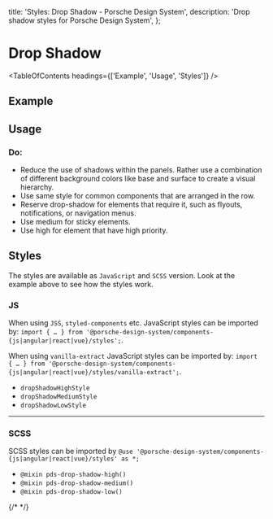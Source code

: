 
  title: 'Styles: Drop Shadow - Porsche Design System',
  description: 'Drop shadow styles for Porsche Design System',
};

# Drop Shadow

<TableOfContents headings={['Example', 'Usage', 'Styles']} />

## Example

<ComponentExample
  codeSample={stylesDropShadowExample}
  disableOpenInStackblitz={true}
  fixedBackgroundColor={themeLightBackgroundBase}
/>

## Usage

### Do:

- Reduce the use of shadows within the panels. Rather use a combination of different background colors like base and
  surface to create a visual hierarchy.
- Use same style for common components that are arranged in the row.
- Reserve drop-shadow for elements that require it, such as flyouts, notifications, or navigation menus.
- Use medium for sticky elements.
- Use high for element that have high priority.

## Styles

The styles are available as `JavaScript` and `SCSS` version. Look at the example above to see how the styles work.

### JS

When using `JSS`, `styled-components` etc. JavaScript styles can be imported by:
`import { … } from '@porsche-design-system/components-{js|angular|react|vue}/styles';`.

When using `vanilla-extract` JavaScript styles can be imported by:
`import { … } from '@porsche-design-system/components-{js|angular|react|vue}/styles/vanilla-extract';`.

- `dropShadowHighStyle`
- `dropShadowMediumStyle`
- `dropShadowLowStyle`

---

### SCSS

SCSS styles can be imported by `@use '@porsche-design-system/components-{js|angular|react|vue}/styles' as *;`

- `@mixin pds-drop-shadow-high()`
- `@mixin pds-drop-shadow-medium()`
- `@mixin pds-drop-shadow-low()`

{/\* <script lang="ts"> import Vue from 'vue'; import Component from 'vue-class-component'; import {
getStylesDroshadowCodeSamples } from '@porsche-design-system/shared'; import { adjustSelectedFramework } from '@/utils';

@Component({ components: { ExampleStylesDropShadow }, }) export default class Code extends Vue { codeExample =
getStylesDroshadowCodeSamples();

public mounted(): void { adjustSelectedFramework(this.codeExample); } }

</script> */}
